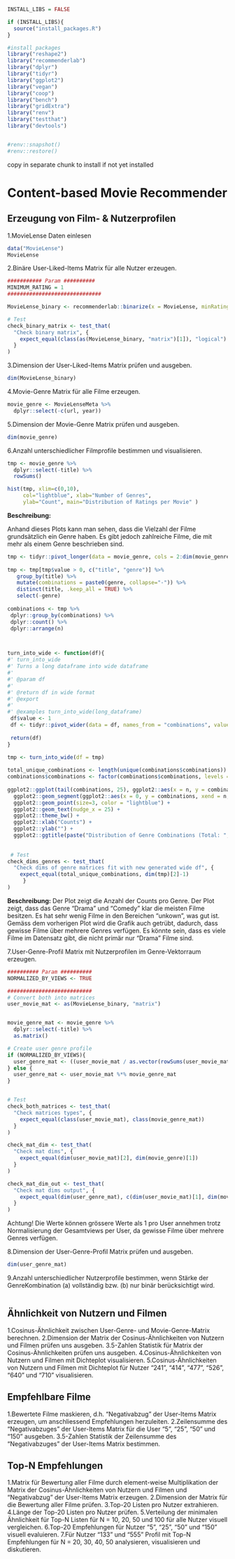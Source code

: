 ```r

INSTALL_LIBS = FALSE

if (INSTALL_LIBS){
  source("install_packages.R")
}

#install packages
library("reshape2")
library("recommenderlab")
library("dplyr")
library("tidyr")
library("ggplot2")
library("vegan")
library("coop")
library("bench")
library("gridExtra")
library("renv")
library("testthat")
library("devtools")


#renv::snapshot()
#renv::restore()

```
copy in separate chunk to install if not yet installed




# Content-based Movie Recommender

## Erzeugung von Film- & Nutzerprofilen


1.MovieLense Daten einlesen
```r
data("MovieLense")
MovieLense
```

2.Binäre User-Liked-Items Matrix für alle Nutzer erzeugen.
```r
########### Param ##########
MINIMUM_RATING = 1
##############################

MovieLense_binary <- recommenderlab::binarize(x = MovieLense, minRating = MINIMUM_RATING)

# Test
check_binary_matrix <- test_that(
  "Check binary matrix", {
    expect_equal(class(as(MovieLense_binary, "matrix")[1]), "logical")
  }
)
```

3.Dimension der User-Liked-Items Matrix prüfen und ausgeben.
```r
dim(MovieLense_binary)
```


4.Movie-Genre Matrix für alle Filme erzeugen.
```r
movie_genre <- MovieLenseMeta %>%
  dplyr::select(-c(url, year))
```



5.Dimension der Movie-Genre Matrix prüfen und ausgeben.
```r
dim(movie_genre)
```


6.Anzahl unterschiedlicher Filmprofile bestimmen und visualisieren.

```r
tmp <- movie_genre %>%
  dplyr::select(-title) %>%
  rowSums()

hist(tmp, xlim=c(0,10), 
     col="lightblue", xlab="Number of Genres", 
     ylab="Count", main="Distribution of Ratings per Movie" )
```

**Beschreibung:**

Anhand dieses Plots kann man sehen, dass die Vielzahl der Filme grundsätzlich ein Genre haben. Es gibt jedoch zahlreiche Filme, die mit mehr als einem Genre beschrieben sind. 


```r
tmp <- tidyr::pivot_longer(data = movie_genre, cols = 2:dim(movie_genre)[[2]], names_to = "genre")
 
tmp <- tmp[tmp$value > 0, c("title", "genre")] %>%
   group_by(title) %>%
   mutate(combinations = paste0(genre, collapse="-")) %>%
   distinct(title, .keep_all = TRUE) %>%
   select(-genre)
 
combinations <- tmp %>%
 dplyr::group_by(combinations) %>%
 dplyr::count() %>%
 dplyr::arrange(n)



turn_into_wide <- function(df){
#' turn_into_wide
#' Turns a long dataframe into wide dataframe
#'
#' @param df 
#'
#' @return df in wide format
#' @export
#'
#' @examples turn_into_wide(long_dataframe)
 df$value <- 1  
 df <- tidyr::pivot_wider(data = df, names_from = "combinations", values_from = "value")
 
 return(df)
}
 
tmp <- turn_into_wide(df = tmp)

total_unique_combinations <- length(unique(combinations$combinations))
combinations$combinations <- factor(combinations$combinations, levels = combinations$combinations)
 
ggplot2::ggplot(tail(combinations, 25), ggplot2::aes(x = n, y = combinations, label = n)) +
  ggplot2::geom_segment(ggplot2::aes(x = 0, y = combinations, xend = n, yend = combinations), color = "grey50") +
  ggplot2::geom_point(size=3, color = "lightblue") +
  ggplot2::geom_text(nudge_x = 25) +
  ggplot2::theme_bw() + 
  ggplot2::xlab("Counts") + 
  ggplot2::ylab("") +
  ggplot2::ggtitle(paste("Distribution of Genre Combinations (Total: ", total_unique_combinations, ")"))
 
 
 # Test
check_dims_genres <- test_that(
  "Check dims of genre matrices fit with new generated wide df", {
    expect_equal(total_unique_combinations, dim(tmp)[2]-1)
     }
)

```
**Beschreibung:**
Der Plot zeigt die Anzahl der Counts pro Genre. Der Plot zeigt, dass das Genre "Drama" und "Comedy" klar die meisten
Filme besitzen. Es hat sehr wenig Filme in den Bereichen "unkown", was gut ist. Gemäss dem vorherigen Plot wird die Grafik auch getrübt, dadurch, dass 
gewisse Filme über mehrere Genres verfügen. Es könnte sein, dass es viele Filme im Datensatz gibt, die nicht primär nur "Drama" Filme sind.



7.User-Genre-Profil Matrix mit Nutzerprofilen im Genre-Vektorraum erzeugen.
```r
########## Param ##########
NORMALIZED_BY_VIEWS <- TRUE

###########################
# Convert both into matrices
user_movie_mat <- as(MovieLense_binary, "matrix")


movie_genre_mat <- movie_genre %>%
  dplyr::select(-title) %>%
  as.matrix()

# Create user genre profile
if (NORMALIZED_BY_VIEWS){
  user_genre_mat <- ((user_movie_mat / as.vector(rowSums(user_movie_mat)))  %*% movie_genre_mat)
} else {
  user_genre_mat <- user_movie_mat %*% movie_genre_mat
}


# Test
check_both_matrices <- test_that(
  "Check matrices types", {
    expect_equal(class(user_movie_mat), class(movie_genre_mat))
  }
)

check_mat_dim <- test_that(
  "Check mat dims", {
    expect_equal(dim(user_movie_mat)[2], dim(movie_genre)[1])
  }
)

check_mat_dim_out <- test_that(
  "Check mat dims output", {
    expect_equal(dim(user_genre_mat), c(dim(user_movie_mat)[1], dim(movie_genre_mat)[2]))
  }
)
```
Achtung! Die Werte können grössere Werte als 1 pro User annehmen trotz Normalisierung der Gesamtviews per User, da gewisse Filme über mehrere
Genres verfügen.


8.Dimension der User-Genre-Profil Matrix prüfen und ausgeben.
```r
dim(user_genre_mat)
```


9.Anzahl unterschiedlicher Nutzerprofile bestimmen, wenn Stärke der GenreKombination (a) vollständig bzw. (b) nur binär berücksichtigt wird.
```r




```





## Ähnlichkeit von Nutzern und Filmen

1.Cosinus-Ähnlichkeit zwischen User-Genre- und Movie-Genre-Matrix berechnen.
2.Dimension der Matrix der Cosinus-Ähnlichkeiten von Nutzern und Filmen prüfen uns ausgeben.
3.5-Zahlen Statistik für Matrix der Cosinus-Ähnlichkeiten prüfen uns ausgeben.
4.Cosinus-Ähnlichkeiten von Nutzern und Filmen mit Dichteplot visualisieren.
5.Cosinus-Ähnlichkeiten von Nutzern und Filmen mit Dichteplot für Nutzer “241”, “414”, “477”, “526”, “640” und “710” visualisieren.




## Empfehlbare Filme

1.Bewertete Filme maskieren, d.h. “Negativabzug” der User-Items Matrix erzeugen, um anschliessend Empfehlungen herzuleiten.
2.Zeilensumme des “Negativabzuges” der User-Items Matrix für die User “5”, “25”, “50” und “150” ausgeben.
3.5-Zahlen Statistik der Zeilensumme des “Negativabzuges” der User-Items Matrix bestimmen.




## Top-N Empfehlungen

1.Matrix für Bewertung aller Filme durch element-weise Multiplikation der Matrix der Cosinus-Ähnlichkeiten von Nutzern und Filmen und “Negativabzug” der User-Items Matrix erzeugen.
2.Dimension der Matrix für die Bewertung aller Filme prüfen.
3.Top-20 Listen pro Nutzer extrahieren.
4.Länge der Top-20 Listen pro Nutzer prüfen.
5.Verteilung der minimalen Ähnlichkeit für Top-N Listen für N = 10, 20, 50 und 100 für alle Nutzer visuell vergleichen.
6.Top-20 Empfehlungen für Nutzer “5”, “25”, “50” und “150” visuell evaluieren.
7.Für Nutzer “133” und “555” Profil mit Top-N Empfehlungen für N = 20, 30, 40, 50 analysieren, visualisieren und diskutieren.




